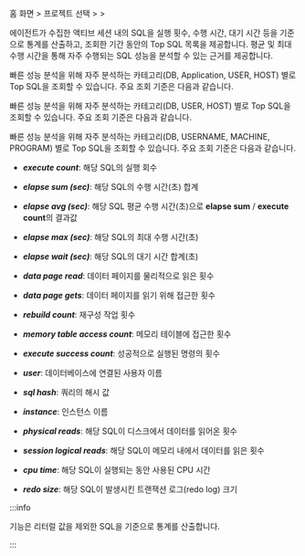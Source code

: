 홈 화면 &gt; 프로젝트 선택 &gt; <Cmdname sid="side_reportStat" className="uitext" /> &gt; <Cmdname sid="side_dbSqlStat" className="uitext" />

에이전트가 수집한 액티브 세션 내의 SQL을 실행 횟수, 수행 시간, 대기 시간 등을 기준으로 통계를 산출하고, 조회한 기간 동안의 Top SQL 목록을 제공합니다. 평균 및 최대 수행 시간을 통해 자주 수행되는 SQL 성능을 분석할 수 있는 근거를 제공합니다.

<InDoc product="postgresql">

빠른 성능 분석을 위해 자주 분석하는 카테고리(DB, Application, USER, HOST) 별로 Top SQL을 조회할 수 있습니다. 주요 조회 기준은 다음과 같습니다.

</InDoc>

<InDoc product="mysql">

빠른 성능 분석을 위해 자주 분석하는 카테고리(DB, USER, HOST) 별로 Top SQL을 조회할 수 있습니다. 주요 조회 기준은 다음과 같습니다.

</InDoc>

<InDoc product="oracle-pro,oracle">

빠른 성능 분석을 위해 자주 분석하는 카테고리(DB, USERNAME, MACHINE, PROGRAM) 별로 Top SQL을 조회할 수 있습니다. 주요 조회 기준은 다음과 같습니다.

</InDoc>

* ***execute count***: 해당 SQL의 실행 회수

* ***elapse sum (sec)***: 해당 SQL의 수행 시간(초) 합계

* ***elapse avg (sec)***:	해당 SQL 평균 수행 시간(초)으로 **elapse sum** / **execute count**의 결과값

* ***elapse max (sec)***: 해당 SQL의 최대 수행 시간(초)

<Xclude product="mysql,mssql,tibero">

* ***elapse wait (sec)***: 해당 SQL의 대기 시간 합계(초)

</Xclude>

<InDoc product="altibase">

* ***data page read***: 데이터 페이지를 물리적으로 읽은 횟수

* ***data page gets***: 데이터 페이지를 읽기 위해 접근한 횟수

* ***rebuild count***: 재구성 작업 횟수

* ***memory table access count***: 메모리 테이블에 접근한 횟수

* ***execute success count***: 성공적으로 실행된 명령의 횟수

* ***user***: 데이터베이스에 연결된 사용자 이름

* ***sql hash***: 쿼리의 해시 값

</InDoc>

<Xclude product="mssql,tibero">

* ***instance***: 인스턴스 이름

</Xclude>

<InDoc product="oracle,oracle-pro">

* ***physical reads***: 해당 SQL이 디스크에서 데이터를 읽어온 횟수

* ***session logical reads***: 해당 SQL이 메모리 내에서 데이터를 읽은 횟수

</InDoc>

<InDoc product="oracle-pro">

* ***cpu time***: 해당 SQL이 실행되는 동안 사용된 CPU 시간

* ***redo size***: 해당 SQL이 발생시킨 트랜잭션 로그(redo log) 크기

</InDoc>

:::info

<Cmdname sid="side_dbSqlStat" className="uitext" /> 기능은 리터럴 값을 제외한 SQL을 기준으로 통계를 산출합니다.

:::